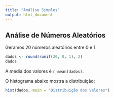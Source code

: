 ---
title: "Análise Simples"
output: html_document
---

## Análise de Números Aleatórios

Geramos 20 números aleatórios entre 0 e 1:

```{r numeros}
dados <- round(runif(20, 0, 1), 2)
dados
```

A média dos valores é `r mean(dados)`.

O histograma abaixo mostra a distribuição:

```{r hist, echo = FALSE}
hist(dados, main = "Distribuição dos Valores")
```
